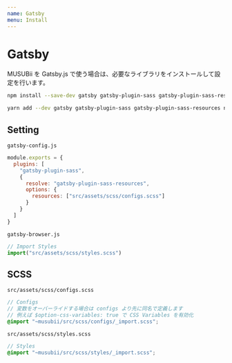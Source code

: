 ```yaml
---
name: Gatsby
menu: Install
---
```


# Gatsby

MUSUBii を Gatsby.js で使う場合は、必要なライブラリをインストールして設定を行います。

```bash
npm install --save-dev gatsby gatsby-plugin-sass gatsby-plugin-sass-resources node-sass
```

```bash
yarn add --dev gatsby gatsby-plugin-sass gatsby-plugin-sass-resources node-sass
```

## Setting

`gatsby-config.js`

```js
module.exports = {
  plugins: [
    "gatsby-plugin-sass",
    {
      resolve: "gatsby-plugin-sass-resources",
      options: {
        resources: ["src/assets/scss/configs.scss"]
      }
    }
  ]
}
```

`gatsby-browser.js`

```js
// Import Styles
import("src/assets/scss/styles.scss")
```

## SCSS

`src/assets/scss/configs.scss`

```scss
// Configs
// 変数をオーバーライドする場合は configs より先に同名で定義します
// 例えば $option-css-variables: true で CSS Variables を有効化
@import "~musubii/src/scss/configs/_import.scss";
```

`src/assets/scss/styles.scss`

```scss
// Styles
@import "~musubii/src/scss/styles/_import.scss";
```
